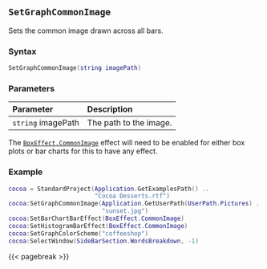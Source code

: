 ## `SetGraphCommonImage`

Sets the common image\index{images!bar backgrounds} drawn across all bars.

### Syntax {-}

``` .lua
SetGraphCommonImage(string imagePath)
```

### Parameters {-}

**Parameter** | **Description**
| :-- | :-- |
| `string` imagePath | The path to the image. |

::: {.callout-note}
The [`BoxEffect.CommonImage`](#boxeffect) effect will need to be enabled for either box plots or bar charts for this to have any effect.
:::

### Example {-}

``` .lua
cocoa = StandardProject(Application.GetExamplesPath() ..
                        "Cocoa Desserts.rtf")
cocoa:SetGraphCommonImage(Application.GetUserPath(UserPath.Pictures) ..
                          "sunset.jpg")
cocoa:SetBarChartBarEffect(BoxEffect.CommonImage)
cocoa:SetHistogramBarEffect(BoxEffect.CommonImage)
cocoa:SetGraphColorScheme("coffeeshop")
cocoa:SelectWindow(SideBarSection.WordsBreakdown, -1)
```

{{< pagebreak >}}